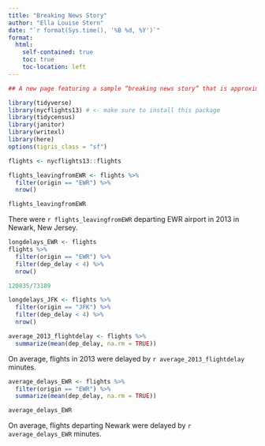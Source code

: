 ```yaml
---
title: "Breaking News Story"
author: "Ella Louise Stern"
date: "`r format(Sys.time(), '%B %d, %Y')`"
format:
  html:
    self-contained: true
    toc: true
    toc-location: left
---
```


```r
## A new page featuring a sample “breaking news story” that is approximately 250 words and which features at least two pieces of information which are generated using inline R code within your Quarto document. In other words, an example would be “The election today resulted in ___ counties being won by the Republican candidate” where the __ is filled in on the fly by your inline R code. Note that to accomplish this your Quarto document will have to include the necessary R code chunks above to create the text or number objects you will insert into those spaces.Note that this is an example story you are writing - it can be based off of any dataset you choose to use, either one we’ve used previously or another you find. All elements needed to complete the code and the narrative must be part of your Quarto document, so whatever dataset you choose will need to be imported into the file at the top, etc, and then crunched appropriately to arrive at the number.To take a single value in a dataframe and convert it to a vector, you can use the pull() function if need be.
```

```r
library(tidyverse)
library(nycflights13) # <- make sure to install this package 
library(tidycensus)
library(janitor)
library(writexl)
library(here)
options(tigris_class = "sf")
```

```r
flights <- nycflights13::flights
```
```r
flights_leavingfromEWR <- flights %>% 
  filter(origin == "EWR") %>% 
  nrow()

flights_leavingfromEWR
```
There were `r flights_leavingfromEWR` departing EWR airport in 2013 in Newark, New Jersey. 

```r
longdelays_EWR <- flights
flights %>% 
  filter(origin == "EWR") %>% 
  filter(dep_delay < 4) %>% 
  nrow()

120835/73189

longdelays_JFK <- flights %>% 
  filter(origin == "JFK") %>% 
  filter(dep_delay < 4) %>% 
  nrow()

average_2013_flightdelay <- flights %>% 
  summarize(mean(dep_delay, na.rm = TRUE))

```
On average, flights in 2013 were delayed by `r average_2013_flightdelay` minutes.
```r
average_delays_EWR <- flights %>% 
  filter(origin == "EWR") %>% 
  summarize(mean(dep_delay, na.rm = TRUE))

average_delays_EWR
```
On average, flights departing Newark were delayed by `r average_delays_EWR` minutes.

